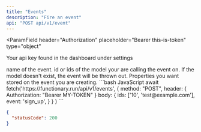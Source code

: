 ```yaml
---
title: "Events"
description: "Fire an event"
api: "POST api/v1/event"
---
```


<ParamField
  header="Authorization"
  placeholder="Bearer this-is-token"
  type="object"
>
  Your api key found in the dashboard under settings
</ParamField>

<ParamField body="name" type="string" required>
  name of the event.
</ParamField>

<ParamField body="ids" type="(string | number)[]" required>
  id or ids of the model your are calling the event on. If the model doesn't
  exist, the event will be thrown out.
</ParamField>

<ParamField body="properties" type="object">
  Properties you want stored on the event you are creating.
</ParamField>

<RequestExample>
```bash JavaScript
await fetch('https://functionary.run/api/v1/events', 
    {  
        method: "POST", 
        header: {
            Authorization: "Bearer MY-TOKEN"
        }
        body: {
            ids: ['10', 'test@example.com'],
            event: 'sign_up',
        } 
    }
)
```
</RequestExample>

<ResponseExample>

```json Response Example
{
  "statusCode": 200
}
```

</ResponseExample>
